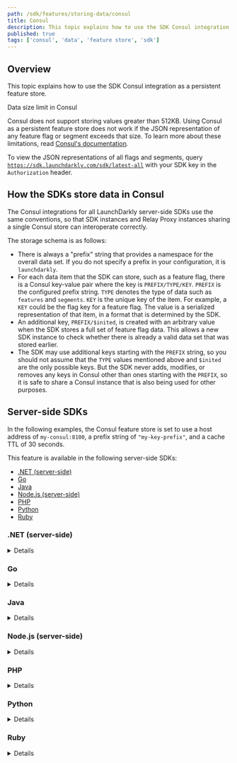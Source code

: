 ```yaml
---
path: /sdk/features/storing-data/consul
title: Consul
description: This topic explains how to use the SDK Consul integration as a persistent feature store.
published: true
tags: ['consul', 'data', 'feature store', 'sdk']
---
```


## Overview

This topic explains how to use the SDK Consul integration as a persistent feature store.

<Callout intent="alert">
<CalloutTitle>Data size limit in Consul</CalloutTitle>
<CalloutDescription>

Consul does not support storing values greater than 512KB. Using Consul as a persistent feature store does not work if the JSON representation of any feature flag or segment exceeds that size. To learn more about these limitations, read [Consul's documentation](https://www.consul.io/docs/troubleshoot/faq#q-what-is-the-per-key-value-size-limitation-for-consul-s-key-value-store).

To view the JSON representations of all flags and segments, query <code>https://sdk.launchdarkly.com/sdk/latest-all</code> with your SDK key in the `Authorization` header.

</CalloutDescription>
</Callout>

## How the SDKs store data in Consul

The Consul integrations for all LaunchDarkly server-side SDKs use the same conventions, so that SDK instances and Relay Proxy instances sharing a single Consul store can interoperate correctly.

The storage schema is as follows:

- There is always a "prefix" string that provides a namespace for the overall data set. If you do not specify a prefix in your configuration, it is `launchdarkly`.
- For each data item that the SDK can store, such as a feature flag, there is a Consul key-value pair where the key is `PREFIX/TYPE/KEY`. `PREFIX` is the configured prefix string. `TYPE` denotes the type of data such as `features` and `segments`. `KEY` is the unique key of the item. For example, a `KEY` could be the flag key for a feature flag. The value is a serialized representation of that item, in a format that is determined by the SDK.
- An additional key, `PREFIX/$inited`, is created with an arbitrary value when the SDK stores a full set of feature flag data. This allows a new SDK instance to check whether there is already a valid data set that was stored earlier.
- The SDK may use additional keys starting with the `PREFIX` string, so you should not assume that the `TYPE` values mentioned above and `$inited` are the only possible keys. But the SDK never adds, modifies, or removes any keys in Consul other than ones starting with the `PREFIX`, so it is safe to share a Consul instance that is also being used for other purposes.

## Server-side SDKs

In the following examples, the Consul feature store is set to use a host address of `my-consul:8100`, a prefix string of `"my-key-prefix"`, and a cache TTL of 30 seconds.

This feature is available in the following server-side SDKs:

* [.NET (server-side)](#net-server-side)
* [Go](#go)
* [Java](#java)
* [Node.js (server-side)](#nodejs-server-side)
* [PHP](#php)
* [Python](#python)
* [Ruby](#ruby)

### .NET (server-side)

<Details summary="Expand .NET (server-side) code sample">

If using the .NET SDK, you must install the additional package [`LaunchDarkly.ServerSdk.Consul`](https://github.com/launchdarkly/dotnet-server-sdk-consul).

<CodeSample>
<CSTab label="C#">

```csharp
using LaunchDarkly.Sdk.Server;
using LaunchDarkly.Sdk.Server.Integrations;
var config = Configuration.Builder(sdkKey)
    .DataStore(
        Components.PersistentDataStore(
            Consul.DataStore().Address("http://my-consul:8100")
        ).CacheSeconds(30)
    )
    .Build();
var client = new LDClient(config);
```

</CSTab>
</CodeSample>

To learn more, read [`dotnet-server-sdk-consul`](https://github.com/launchdarkly/dotnet-server-sdk-consul).
</Details>

### Go

<Details summary="Expand Go code sample">

The Go integration is in [`github.com/launchdarkly/go-server-sdk-consul`](https://github.com/launchdarkly/go-server-sdk-consul) for version 5.0.0 or higher of the SDK. In versions 4.5.0 and higher, but below 5.0.0, it is in the main SDK distribution as the subpackage `ldconsul`.

<CodeSample>
<CSTab label="Go SDK v6.0">

```go
import (
    "time"

    ld "github.com/launchdarkly/go-server-sdk/v6"
    "github.com/launchdarkly/go-server-sdk/v6/ldcomponents"
    ldconsul "github.com/launchdarkly/go-server-sdk-consul"
)

var config ld.Config
config.DataStore = ldcomponents.PersistentDataStore(
    ldconsul.DataStore().
        Address("http://my-consul:8100").
        Prefix("my-key-prefix"),
).CacheSeconds(30)
client, _ := ld.MakeCustomClient(sdkKey, config, 5*time.Second)
```

</CSTab>
<CSTab label="Go SDK v5.x">

```go
import (
    "time"

    ld "gopkg.in/launchdarkly/go-server-sdk.v5"
    "gopkg.in/launchdarkly/go-server-sdk.v5/ldcomponents"
    ldconsul "github.com/launchdarkly/go-server-sdk-consul"
)

var config ld.Config
config.DataStore = ldcomponents.PersistentDataStore(
    ldconsul.DataStore().
        Address("http://my-consul:8100").
        Prefix("my-key-prefix"),
).CacheSeconds(30)
client, _ := ld.MakeCustomClient(sdkKey, config, 5*time.Second)
```

</CSTab>
</CodeSample>

To learn more, read [`go-server-sdk-consul`](https://pkg.go.dev/github.com/launchdarkly/go-server-sdk-consul).
</Details>

### Java

<Details summary="Expand Java code sample">

If using the Java SDK, you must install the additional package [`com.launchdarkly.launchdarkly-java-server-sdk-consul-store`](https://github.com/launchdarkly/java-server-sdk-consul).

<CodeSample>
<CSTab label="Java">

```java
import com.launchdarkly.sdk.server.*;
import com.launchdarkly.sdk.server.integrations.*;

LDConfig config = new LDConfig.Builder()
  .dataStore(
    Components.persistentDataStore(
      Consul.dataStore().url(URL.create("http://my-consul:8100"))
        .prefix("my-key-prefix")
    ).cacheSeconds(30)
  )
  .build();
LDClient client = new LDClient(sdkKey, config);
```

</CSTab>
</CodeSample>

To learn more, read [`java-server-sdk-consul`](https://github.com/launchdarkly/java-server-sdk-consul).
</Details>

### Node.js (server-side)

<Details summary="Expand Node.js (server-side) code sample">

If using the Node.js SDK you must install the additional package [`launchdarkly-node-server-consul`](https://github.com/launchdarkly/node-server-sdk-consul).

<Callout intent="info">
<CalloutTitle>SDK version compatibility</CalloutTitle>
<CalloutDescription>

The Node.js (server-side) SDK v8.0 does not include Consul support. If you have questions or want to request this, [contact Support](https://support.launchdarkly.com/hc/en-us/requests/new).

</CalloutDescription>
</Callout>

<CodeSample>
<CSTab label="Node.js SDK v7.x (JavaScript)">

```js
const ld = require('launchdarkly-node-server-sdk');
const ConsulFeatureStore = require('launchdarkly-node-server-sdk-consul');

const store = ConsulFeatureStore({
  consulOptions: {
    host: 'your-consul',
    port:  8100
  },
  prefix: 'your-key-prefix',
  cacheTTL: 30
});

const options = {
  featureStore: store
};
const client = ld.init('sdk-key-123abc', options);
```

</CSTab>
<CSTab label="Node.js SDK v7.x (TypeScript)">

```ts
import * as ld from 'launchdarkly-node-server-sdk';
import ConsulFeatureStore from 'launchdarkly-node-server-sdk-consul';

const store = ConsulFeatureStore({
  consulOptions: {
    host: 'your-consul',
    port: 8100,
  },
  prefix: 'your-key-prefix',
  cacheTTL: 30,
});

const options: ld.LDOptions = {
  featureStore: store,
};

const client = ld.init('sdk-key-123abc', options);
```

</CSTab>
</CodeSample>
</Details>

### PHP

<Details summary="Expand PHP code sample">

In version 4.0 and higher of the PHP SDK, you must add the package `launchdarkly/server-sdk-consul` to your application's Composer dependencies to use the Consul integration.

In versions 3.x and earlier, the Consul integration is built into the main SDK package, but you must add a package dependency for `aws/sensiolabs/consul-php-sdk`.

To use the Consul integration:

<CodeSample>
<CSTab label="PHP">

```php
$fr = LaunchDarkly\Integrations\Consul::featureRequester([
    'consul_uri' => 'http://my-consul:8100',
    'consul_prefix' => 'my-key-prefix'
]);
$client = new LaunchDarkly\LDClient("sdk-key-123abc", [
    'feature_requester' => $fr
]);
```

</CSTab>
</CodeSample>

To learn more, read [`php-server-sdk-consul`](https://github.com/launchdarkly/php-server-sdk-consul).
</Details>

### Python

<Details summary="Expand Python code sample">

The Python integration is part of the main SDK distribution as of version 6.8.1, but you must also install the package `python-consul`. Python 3.3 and 3.4 are not supported.

<CodeSample>
<CSTab label="Python">

```python
import ldclient
from ldclient.config import Config
from ldclient.feature_store import CacheConfig
from ldclient.integrations import Consul

store = Consul.new_feature_store(host='my-consul', port=8100,
    prefix='my-key-prefix', caching=CacheConfig(expiration=30))

config = Config(feature_store=store)
ldclient.set_config(config)
```

</CSTab>
</CodeSample>
</Details>

### Ruby

<Details summary="Expand Ruby code sample">

The Ruby integration is part of the main SDK distribution as of version 5.1.1, but you must also install the gem `diplomat`.

<CodeSample>
<CSTab label="Ruby">

```ruby
require 'ldclient-rb'

store = LaunchDarkly::Integrations::Consul.new_feature_store(
  { url: 'http://my-consul:8100', prefix: 'my-key-prefix', expiration: 30 })

config = LaunchDarkly::Config.new(
  feature_store: store
)
client = LaunchDarkly::Client.new(sdk_key, config)
```

</CSTab>
</CodeSample>
</Details>
